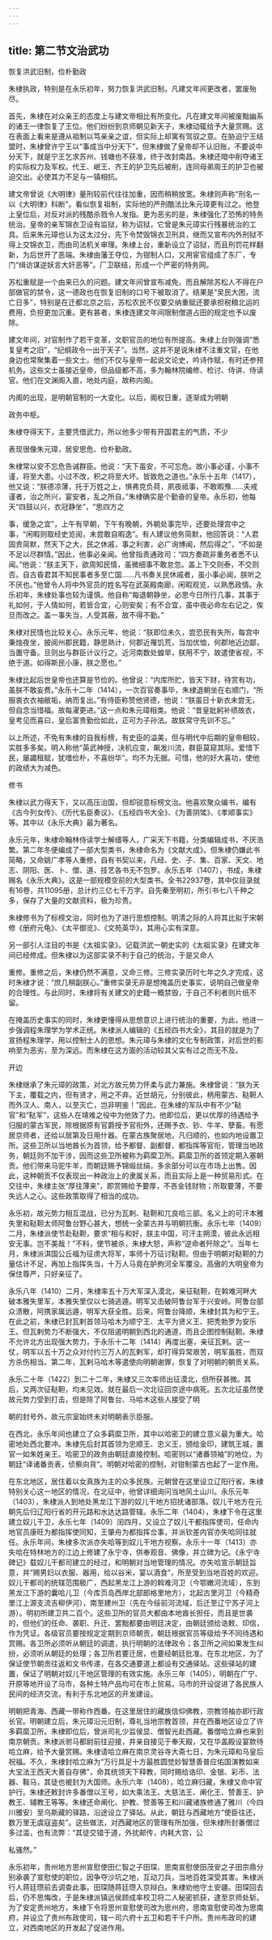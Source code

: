 ```yaml
---
---
---
```

title: 第二节文治武功
---



恢复洪武旧制，俭朴勤政

朱棣执政，特别是在永乐初年，努力恢复洪武旧制，凡建文年间更改者，罢废殆尽。

首先，朱棣在对众亲王的态度上与建文帝相比有所变化。凡在建文年间被废黜幽系的诸王一律恢复了王位。他们纷纷到京师朝见新天子，朱棣动辄给予大量赏赐。这在表面上看来是遵从祖制以笃亲亲之谊，但实际上却寓有驾驭之意。在胁迫宁王结盟时，朱棣曾许宁王以“事成当中分天下”，但朱棣做了皇帝却不认旧账，不要说中分天下，就是宁王乞求苏州、钱塘也不获准，终于改封南昌。朱棣还暗中削夺诸王的实际权力及军权。代王、岷王、齐王的护卫先后被削，连同母弟周王的护卫也被迫交出。必使其力不足与一镇相抗。

建文帝曾说《大明律》量刑较前代往往加重，因而稍稍放宽。朱棣则声称“刑名一以《大明律》科断”。看似恢复祖制，实际他的严刑酷法比朱元璋更有过之。他登上皇位后，对反对派的残酷杀戮令人发指。更为恶劣的是，朱棣强化了恐怖的特务统治。皇帝的亲军锦衣卫设有监狱，称为诏狱，它曾是朱元璋实行残暴统治的工具。后来朱元璋也认为这太过分，先下令焚毁锦衣卫刑具，继而又宣布内外刑狱不得上交锦衣卫，而由司法机关审理。朱棣上台，重新设立了诏狱，而且刑罚花样翻新，为后世开了恶端。朱棣由藩王夺位，为钳制人口，又用宦官组成了东厂，专门“缉访谋逆妖言大奸恶等”。厂卫联结，形成一个严密的特务网。

苏松重赋是一个由来已久的问题。建文年间曾宣布减免，而且解除苏松人不得在户部做官的禁令，这一德政也在恢复旧制的口号下被取消了。结果是“吴民大困，流亡日多”，特别是在迁都北京之后，苏松农民不仅要交纳重赋还要承担税粮北运的费用，负担更加沉重。更有甚者，朱棣连建文年间限制僧道占田的规定也予以废除。

建文年间，对官制作了若干变革，文职官员的地位有所提高。朱棣上台则强调“悉复皇考之旧”，“纪纲政令一出于天子”。当然，这并不是说朱棣不注重文官，在他身边也常聚集着一些文士。他们不仅与皇帝一起说文论史，吟诗作赋，有时还参预机务。这些文士虽接近皇帝，但品级都不高，多为翰林院编修、检讨、侍讲、侍读官。他们在文渊阁入直，地处内庭，故称内阁。

内阁的出现，是明朝官制的一大变化。以后，阁权日重，逐渐成为明朝

政务中枢。

朱棣夺得天下，主要凭借武力，所以他多少带有开国君主的气质，不少

表现很像朱元璋，居安思危、俭朴勤政。

朱棣常以安不忘危告诫群臣。他说：“天下虽安，不可忘危。故小事必谨，小事不谨，将至大患。小过不改，积之将至大坏。皆致危之道也。”永乐十五年（1417），他又说：“朕德凉薄，托于万姓之上，惧弗克负荷，夙夜祗事，不敢暇豫……夫戒谨者，治之所兴，宴安者，乱之所自。”朱棣确实是个勤奋的皇帝。永乐初，他每天“四鼓以兴，衣冠静坐”，“思四方之

事，缓急之宜”，上午有早朝，下午有晚朝，外朝处事完毕，还要处理宫中之事，“闲暇则取经史览阅，未尝敢自暇逸”。有人建议他务简默，他回答说：“人君固贵简默，然天下之大，民之休戚，事之利害，必广询博闻，然后得之”，“不如是不足以尽群情。”因此，他事必亲闻。他曾指责通政司：“四方奏疏非重务者悉不认闻。”他说：“朕主天下，欲周知民情，虽微细事不敢怠忽。盖上下交则泰，不交则否。自古昏君其不知民事者多至亡国……凡书奏关民休戚者，虽小事必闻，朕听之不厌也。”他曾令人将中外官员的姓名写在武英殿南廊，闲暇观览，以熟悉政情。永乐初年，朱棣处事也较为谨慎。他自称“每退朝静坐，必思今日所行几事，其事于礼如何，于人情如何，若皆合宜，心则安矣；有不合宜，虽中夜必命左右记之，俟旦而改之。盖一事失当，人受其蔽，故不得不勤。”

朱棣对民情也比较关心。永乐元年，他说：“朕即位未久，尝恐民有失所，每宫中秉烛夜坐，披阅州郡民籍，静思熟计，何郡近罹饥荒，当加优恤，何郡地近边鄙，当置守备。旦则出与群臣计议行之。近河南数处蝗旱，朕用不宁，故遣使省视，不绝于道。如得斯民小康，朕之愿也。”

朱棣比起后世皇帝也还算是节俭的。他曾说：“内库所贮，皆天下财，待赏有功，虽朕不敢妄费。”永乐十二年（1414），一次百官奏事毕，朱棣退朝坐在右顺门，“所服衷衣衣袖敝垢，纳而复出。”有侍臣称赞他贤德，他说：“朕虽日十新衣未尝无，但自念当惜福。故每濯更进。”这一点和朱元璋相类。他说：“昔皇妣躬补绩故衣，皇考见而喜曰，皇后富贵勤俭如此，正可为子孙法。故朕常守先训不忘。”

以上所述，不免有朱棣的自我标榜，有史臣的溢美，但与明代中后期的皇帝相较，实胜多多矣。明人称他“英武神授，决机应变，飙发川流，群臣莫窥其际。爱惜下民，屡蠲租赋，犹嗜俭朴，不喜纷华”。均不为无据。可惜，他的好大喜功，使他的政绩大为减色。

修书

朱棣以武力得天下，又以高压治国，但却锐意标榜文治。他喜欢聚众编书，编有《古今列女传》、《历代名臣奏议》、《五经四书大全》、《为善阴骘》、《孝顺事实》等。其中以《永乐大典》最为著名。

永乐元年，朱棣命翰林侍读学士解缙等人，广采天下书籍，分类编辑成书，不厌浩繁。第二年冬便编成了一部大型类书，朱棣命名为《文献大成》。但朱棣仍嫌此书简略，又命姚广孝等人重修，自有书契以来，凡经、史、子、集、百家、天文、地志、阴阳、医、卜、僧、道、技艺各书无不包罗。永乐五年（1407），书成，朱棣赐名《永乐大典》。这是一部规模空前的大型类书。全书22937卷，其中仅目录就有16卷，共11095册，总计约三亿七千万字。自先秦至明初，所引书七八千种之多，保存了大量的文献资料，极为珍贵。

朱棣修书为了标榜文治，同时也为了进行思想控制。明清之际的人将其比拟于宋朝修《册府元龟》、《太平御览》、《文苑英华》，其用心实有深意。

另一部引人注目的书是《太祖实录》。记载洪武一朝史实的《太祖实录》在建文年间已经修成。但朱棣以为这部实录不利于自己的统治，于是又命人

重修。重修之后，朱棣仍然不满意，又命三修。三修实录历时七年之久才完成，这时朱棣才说：“庶几稍副朕心。”重修实录无非是想掩盖历史事实，说明自己做皇帝的合理性。与此同时，朱棣将有关建文的史籍一概禁毁，于自己不利者则片纸不留。

在掩盖历史事实的同时，朱棣更懂得从思想意识上进行统治的重要，为此，他进一步强调程朱理学为学术正统。朱棣派人编辑的《五经四书大全》，其目的就是为了宣扬程朱理学，用以控制士人的思想。朱元璋与朱棣的文化专制政策，对后世的影响至为恶劣，至为深远。而朱棣在这方面的活动较其父实有过之而无不及。

开边

朱棣继承了朱元璋的政策，对北方故元势力怀柔与武力兼施。朱棣曾说：“朕为天下主，覆载之内，但有贤才，用之不弃。近世胡元，分别彼此，柄用蒙古、鞑靼人而外汉人、南人，以至灭亡，岂非明鉴！”因此，在朱棣的军队中有不少“鞑官”和“鞑军”，这些人在靖难之役中为他效了力。他即位后，更以优厚的待遇给予归服的蒙古军民，除根据原有官爵授予官衔外，还赐予衣、钞、牛羊、孽畜。有愿居京师者，还给以居第及日用什器。在蒙古族聚居地，凡归顺的，也如内地设置卫所。这些卫所以当地酋长为首领，给予都督、副都督、都指挥等官衔，管理当地政务，朝廷则不加干涉，因而这些卫所被称为羁縻卫所。羁縻卫所的首领定期入塞朝贡。他们带来马驼牛羊，而朝廷赐予锦缎丝绢，多余部分可以在市场上出售。因此，这种朝贡不仅表现出一种政治上的隶属关系，而且实际上是一种贸易形式。在交往中，朱棣主张“厚往薄来”，即赏赐给予要厚，不吝金钱财物；所取要薄，不要失远人之心。这些政策取得了相当的成功。

永乐初，故元势力相互混战，已分为瓦剌、鞑靼和兀良哈三部。名义上的可汗本雅失里和鞑靼太师阿鲁台野心甚大，想统一全蒙古并与明朝抗衡。永乐七年（1409）二月，朱棣派使节赴鞑靼，要求“相与和好，朕主中国，可汗主朔漠，彼此永远相安无事。岂不美哉！”不料，使节被杀，朱棣大怒，声称“逆命者歼除之”。当年七月，朱棣派淇国公丘福为征虏大将军，率师十万征讨鞑靼。但由于明朝对鞑靼的力量估计不足，再加上指挥失当，十万人马竟在胪朐河全军覆没。高傲的大明皇帝为保住尊严，只好亲征了。

永乐八年（1410）二月，朱棣率五十万大军深入漠北，亲征鞑靼，在斡难河畔大破本雅失里军，本雅失里仅以七骑逃遁。明军又击破阿鲁台军于兴安岭。阿鲁台部众溃散，阿携家属远遁，明军大获全胜。后来，阿鲁台降顺，朱棣封其为和宁王。在此之前，朱棣已封瓦剌首领马哈木为顺宁王、太平为贤义王、把秃勃罗为安乐王。但瓦剌势力不断强大，不仅阻遏明朝到西北的通道，而且企图控制鞑靼。朱棣不允许北方出现强大势力，于永乐十二年（1414）再度出塞，亲征瓦剌。这一仗，明军以五十万之众对付约三万人的瓦剌军，却打得异常艰苦，明军虽胜，而双方杀伤相当。第二年，瓦剌马哈木等遣使向明朝谢罪，恢复了对明朝的朝贡关系。

永乐二十年（1422）到二十二年，朱棣又三次率师出征漠北，但所获甚微。其后，又两次征鞑靼，均未见效。就在最后一次北征回京途中病死。五次北征虽然使故元势力受到打击，但是除了阿鲁台、马哈木这些人接受了明

朝的封号外，故元宗室始终未对明朝表示臣服。

在西北，永乐年间也建立了众多羁縻卫所，其中以哈密卫的建立意义最为重大。哈密地处西北要冲。朱棣先后封其首领为忠顺王、忠义王，颁给金印，建筑王城，置官一如朱姓亲王。哈密卫的政务由朝廷直接控制。哈密则以“诸番领袖”的地位，为朝廷“译诸番贡表，侦察向背”。明朝对哈密的控制，对钳制蒙古也起了一定作用。

在东北地区，居住着以女真族为主的众多民族。元朝曾在这里设立辽阳行省。朱棣特别关心这一地区的情况，在北征中，他曾详细询问当地风土山川。永乐元年（1403），朱棣派人到地处黑龙江下游的奴儿干地方招抚诸部落。奴儿干地方在元朝先后归辽阳行省的开元路和水达达路管辖。永乐二年（1404），朱棣下令在这里建立奴儿干卫，永乐七年（1409）闰四月，又设立了奴儿干都指挥使司，任命内地官员康旺为都指挥使同知，王肇舟为都指挥佥事，并派钦差内官亦失哈同往就任。永乐年间，朱棣多次派亦失哈等到奴儿干地方视察。永乐十一年（1413）亦失哈在特林地方的江边上修建了永宁寺，供奉观音、佛像，并立碑为记。《永宁寺碑记》载奴儿干都司建立的经过，和明朝对当地管理的情况。亦失哈宣示朝廷旨意，并“赐男妇以衣服、器用，给以谷米，宴以酒食”，所至受到当地百姓的欢迎。奴儿干都司的统辖范围极广，西起黑龙江上游的斡难河卫（今鄂嫩河流域），东到黑龙江下游的囊哈儿卫（今库页岛西岸北部郎格里地方），北起古里河卫（今精奇里江上源支流吉柳伊河），南至建州卫（先在今绥前河流域，后迁至辽宁苏子河上游）。明初所建卫共二百个。这些卫所的官员大都由本地酋长担任，而且是世袭的，但他们的任命、袭职、升迁、罢黜都要由明廷决定，由朝廷颁给诰敕、印信，作为凭证。各级官员要按规定定期到京师朝贡，朝廷根据官员等级给予不同待遇和赏赐。各卫所必须听从朝廷的调遣，执行明朝的法律政令；各卫所之间如果发生纠纷，必须听从朝廷的处理；各卫所若要迁居，也要经朝廷批准。在东北地区，为了保证使节朝贡往返和文书传递，在各交通要道上都设有交通驿站。这些驿站的建置，保证了明朝对奴儿干地区管理的有效实施。永乐三年（1405），明朝在广宁、开原等地开设了马市，各种土特产品均可在市上贸易。马市的开设促进了各民族人民间的经济交流，有利于东北地区的开发建设。

明朝把青海、西藏一带称作西番。在这里居住的藏族信仰佛教，宗教领袖亦即行政长官。明朝建立后，朱元璋沿元旧制，尊礼当地宗教首领，并在西番地区设立了许多羁縻卫所。朱棣即位后，曾派司礼少监侯显、僧智光赴西藏。番僧哈立麻也来到南京朝贡。朱棣派驸马都尉前往迎接，并亲自接见于奉天殿，又在华盖殿设宴款待哈立麻，给予大量赏赐。朱棣请哈立麻在南京灵谷寺大斋七日，为朱元璋和马皇后祝福。不久，朱棣封哈立麻为“万行具足十方最胜圆觉妙智慧善普应佑国演教如来大宝法王西天大善自存佛”，命其统领天下释教，同时赐给诰印、金银、彩币、法器、鞍马，其徒也被封为大国师。永乐六年（1408），哈立麻归藏，朱棣又命中官护行。朱棣还敕封许多番僧以王号，如大乘法王、大慈法王、阐化王、赞善王、护教王、辅教王等等。朱棣还命阐化、护教、赞善等王和川藏诸族修通了雅川（今四川雅安）至乌斯藏的驿路，沿途设立了驿站。从此，朝廷与西藏地方“使臣往还，数万里无虞寇盗矣”。这些做法，对西藏地区的管理有所加强，但朱棣所封番僧过多过滥，也有流弊：“其徒交错于道，外扰邮传，内耗大宫，公

私骚然。”

永乐初年，贵州地方思州宣慰使田仁智之子田琛、思南宣慰使田茂安之子田宗鼎分别承袭了宣慰使的职位，因争夺沙坑之地，互动刀兵，当地百姓深受其害。朱棣派行人蒋廷瓒前去调查此事。田琛随蒋廷瓒入京辩白。朱棣劝他守土安疆。田琛回去后，仍不思悔改，于是朱棣派镇远侯顾成率校卫将二人秘密抓获，逮至京师处斩。为了安定贵州地方，朱棣下令将思州宣慰使司改为思州府，思南宣慰使司改为思南府，并设立了贵州布政使司，辖一司六府十五卫和若干千户所。贵州布政司的建立，对西南地区的开发起了促进作用。